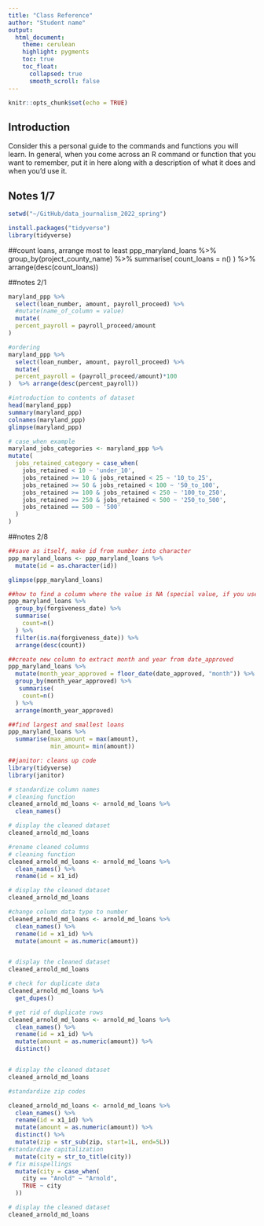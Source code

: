 ```yaml
---
title: "Class Reference"
author: "Student name"
output:
  html_document:
    theme: cerulean
    highlight: pygments
    toc: true
    toc_float:
      collapsed: true
      smooth_scroll: false
---
```


```r
knitr::opts_chunk$set(echo = TRUE)
```

## Introduction

Consider this a personal guide to the commands and functions you will learn. In general, when you come across an R command or function that you want to remember, put it in here along with a description of what it does and when you'd use it.

## Notes 1/7

```r
setwd("~/GitHub/data_journalism_2022_spring")
```

```r
install.packages("tidyverse")
library(tidyverse)
```
##count loans, arrange most to least
ppp_maryland_loans %>%
  group_by(project_county_name) %>%
  summarise(
    count_loans = n()
  ) %>%
  arrange(desc(count_loans))
  
##notes 2/1
```r
maryland_ppp %>%
  select(loan_number, amount, payroll_proceed) %>%
  #mutate(name_of_column = value)
  mutate(
  percent_payroll = payroll_proceed/amount
)
```

```r
#ordering
maryland_ppp %>%
  select(loan_number, amount, payroll_proceed) %>%
  mutate(
  percent_payroll = (payroll_proceed/amount)*100
)  %>% arrange(desc(percent_payroll))
```



```r
#introduction to contents of dataset
head(maryland_ppp)
summary(maryland_ppp)
colnames(maryland_ppp)
glimpse(maryland_ppp)
```
  
```r
# case_when example
maryland_jobs_categories <- maryland_ppp %>%
mutate(
  jobs_retained_category = case_when(
    jobs_retained < 10 ~ 'under_10',
    jobs_retained >= 10 & jobs_retained < 25 ~ '10_to_25',
    jobs_retained >= 50 & jobs_retained < 100 ~ '50_to_100',
    jobs_retained >= 100 & jobs_retained < 250 ~ '100_to_250',
    jobs_retained >= 250 & jobs_retained < 500 ~ '250_to_500',
    jobs_retained == 500 ~ '500'
  )
)
```
##notes 2/8
```r
##save as itself, make id from number into character
ppp_maryland_loans <- ppp_maryland_loans %>%
  mutate(id = as.character(id))

glimpse(ppp_maryland_loans)
```

```r
##how to find a column where the value is NA (special value, if you use == it'll treat it as a character)
ppp_maryland_loans %>%
  group_by(forgiveness_date) %>%
  summarise(
    count=n()
  ) %>%
  filter(is.na(forgiveness_date)) %>%
  arrange(desc(count))
```

```r
##create new column to extract month and year from date_approved
ppp_maryland_loans %>%
  mutate(month_year_approved = floor_date(date_approved, "month")) %>%
  group_by(month_year_approved) %>%
   summarise(
    count=n()
  ) %>%
  arrange(month_year_approved)
```

```r
##find largest and smallest loans
ppp_maryland_loans %>%
  summarise(max_amount = max(amount),
            min_amount= min(amount))
```

```r
##janitor: cleans up code
library(tidyverse)
library(janitor)
```

```r
# standardize column names
# cleaning function
cleaned_arnold_md_loans <- arnold_md_loans %>%
  clean_names()

# display the cleaned dataset
cleaned_arnold_md_loans
```


```r
#rename cleaned columns
# cleaning function
cleaned_arnold_md_loans <- arnold_md_loans %>%
  clean_names() %>%
  rename(id = x1_id)

# display the cleaned dataset
cleaned_arnold_md_loans
```

```r
#change column data type to number
cleaned_arnold_md_loans <- arnold_md_loans %>%
  clean_names() %>%
  rename(id = x1_id) %>%
  mutate(amount = as.numeric(amount))


# display the cleaned dataset
cleaned_arnold_md_loans
```

```r
# check for duplicate data
cleaned_arnold_md_loans %>%
  get_dupes()
```

```r
# get rid of duplicate rows
cleaned_arnold_md_loans <- arnold_md_loans %>%
  clean_names() %>%
  rename(id = x1_id) %>%
  mutate(amount = as.numeric(amount)) %>%
  distinct()


# display the cleaned dataset
cleaned_arnold_md_loans
```

```r
#standardize zip codes

cleaned_arnold_md_loans <- arnold_md_loans %>%
  clean_names() %>%
  rename(id = x1_id) %>%
  mutate(amount = as.numeric(amount)) %>%
  distinct() %>%
  mutate(zip = str_sub(zip, start=1L, end=5L))
#standardize capitalization
  mutate(city = str_to_title(city))
# fix misspellings
  mutate(city = case_when(
    city == "Anold" ~ "Arnold",
    TRUE ~ city
  ))

# display the cleaned dataset
cleaned_arnold_md_loans
```

